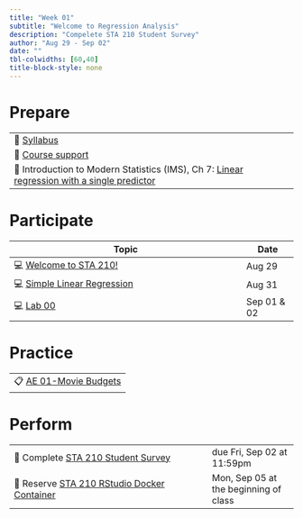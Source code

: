 ```yaml
---
title: "Week 01"
subtitle: "Welcome to Regression Analysis"
description: "Compelete STA 210 Student Survey"
author: "Aug 29 - Sep 02"
date: ""
tbl-colwidths: [60,40]
title-block-style: none
---
```


# Prepare

|                                                                                                                                                 |
|------------------------------------------------------------------------|
| 📖 [Syllabus](../syllabus.qmd)                                                                                                                  |
| 📖 [Course support](../support.qmd)                                                                                                             |
| 📖 Introduction to Modern Statistics (IMS), Ch 7: [Linear regression with a single predictor](https://openintro-ims.netlify.app/model-slr.html) |

# Participate

| Topic                                                     | Date        |
|-----------------------------------------------------------|-------------|
| 💻 [Welcome to STA 210!](../slides/01-welcome.qmd)        | Aug 29      |
| 💻 [Simple Linear Regression](../slides/02-slr-intro.qmd) | Aug 31      |
| 💻 [Lab 00](../slides/lab-00.qmd)                         | Sep 01 & 02 |

# Practice

|                                                   |
|---------------------------------------------------|
| 📋 [AE 01-Movie Budgets](../ae/ae-01-movies.html) |

# Perform

|                                                                                              |                                       |
|--------------------------------------------------|----------------------|
| 📝 Complete [STA 210 Student Survey](https://duke.qualtrics.com/jfe/form/SV_cGV5IKoeadWR59s) | due Fri, Sep 02 at 11:59pm            |
| 📝 Reserve [STA 210 RStudio Docker Container](https://cmgr.oit.duke.edu/containers)          | Mon, Sep 05 at the beginning of class |
